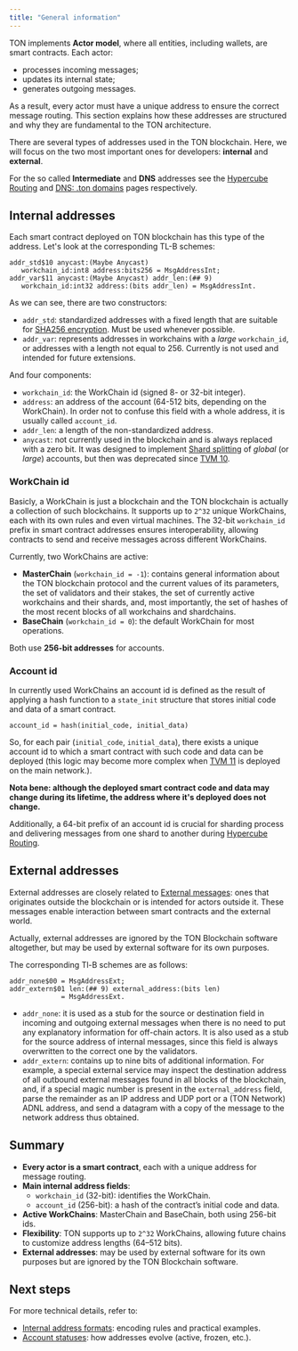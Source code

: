 ```yaml
---
title: "General information"
---
```


TON implements **Actor model**, where all entities, including wallets, are smart contracts. Each actor:

- processes incoming messages;
- updates its internal state;
- generates outgoing messages.

As a result, every actor must have a unique address to ensure the correct message routing. This section explains how these addresses are structured and why they are fundamental to the TON architecture.

There are several types of addresses used in the TON blockchain. Here, we will focus on the two most important ones for developers: **internal** and **external**.

For the so called **Intermediate** and **DNS** addresses see the [Hypercube Routing](/ton/hypercube-routing) and [DNS: .ton domains](/services/dns) pages respectively. 

## Internal addresses

Each smart contract deployed on TON blockchain has this type of the address. Let's look at the corresponding TL-B schemes:
```
addr_std$10 anycast:(Maybe Anycast) 
   workchain_id:int8 address:bits256 = MsgAddressInt;
addr_var$11 anycast:(Maybe Anycast) addr_len:(## 9) 
   workchain_id:int32 address:(bits addr_len) = MsgAddressInt.
```
As we can see, there are two constructors:
- `addr_std`: standardized addresses with a fixed length that are suitable for [SHA256 encryption](https://en.wikipedia.org/wiki/SHA-2). Must be used whenever possible.
- `addr_var`: represents addresses in workchains with a _large_ `workchain_id`, or addresses with a length not equal to 256. Currently is not used and intended for future extensions. 

And four components:

- `workchain_id`: the WorkChain id (signed 8- or 32-bit integer). 
- `address`: an address of the account (64-512 bits, depending on the WorkChain). In order not to confuse this field with a whole address, it is usually called `account_id`.
- `addr_len`: a length of the non-standardized address.
- `anycast`: not currently used in the blockchain and is always replaced with a zero bit. It was designed to implement [Shard splitting](https://docs.ton.org/v3/documentation/smart-contracts/shards/shards-intro/) of _global_ (or _large_) accounts, but then was deprecated since [TVM 10](https://github.com/ton-blockchain/ton/blob/master/doc/GlobalVersions.md#anycast-addresses-and-address-rewrite).

### WorkChain id

Basicly, a WorkChain is just a blockchain and the TON blockchain is actually a collection of such blockchains. It supports up to `2^32` unique WorkChains, each with its own rules and even virtual machines. The 32-bit `workchain_id` prefix in smart contract addresses ensures interoperability, allowing contracts to send and receive messages across different WorkChains.

Currently, two WorkChains are active:
- **MasterChain** (`workchain_id = -1`): contains general information about the TON blockchain protocol and the current values of its parameters, the set of validators and their stakes, the set of currently active workchains and their shards, and, most importantly, the set of hashes of the most recent blocks of all workchains and shardchains.
- **BaseChain** (`workchain_id = 0`): the default WorkChain for most operations.

Both use **256-bit addresses** for accounts.

### Account id

In currently used WorkChains an account id is defined as the result of applying a hash function to a `state_init` structure that stores initial code and data of a smart contract.
```
account_id = hash(initial_code, initial_data)
```
So, for each pair (`initial_code`, `initial_data`), there exists a unique account id to which a smart contract with such code and data can be deployed (this logic may become more complex when [TVM 11](https://github.com/ton-blockchain/ton/blob/master/doc/GlobalVersions.md#version-11) is deployed on the main network.).

**Nota bene: although the deployed smart contract code and data may change during its lifetime, the address where it's deployed does not change.** 

Additionally, a 64-bit prefix of an account id is crucial for sharding process and delivering messages from one shard to another during [Hypercube Routing](/ton/hypercube-routing).

## External addresses

External addresses are closely related to [External messages](http://localhost:3000/ton/transaction): ones that originates outside the blockchain or is intended for actors outside it. These messages enable interaction between smart contracts and the external world.

Actually, external addresses are ignored by the TON Blockchain software altogether, but may be used by external software for its own purposes. 

The corresponding Tl-B schemes are as follows:
```tlb
addr_none$00 = MsgAddressExt;
addr_extern$01 len:(## 9) external_address:(bits len) 
             = MsgAddressExt.
```
- `addr_none`: it is used as a stub for the source or destination field in incoming and outgoing external messages when there is no need to put any explanatory information for off-chain actors. It is also used as a stub for the source address of internal messages, since this field is always overwritten to the correct one by the validators.
- `addr_extern`: contains up to nine bits of additional information. For example, a special external service may inspect the destination address of all outbound external messages found in all blocks of the blockchain, and, if a special magic number is present in the `external_address` field, parse the remainder as an IP address and UDP port or a (TON Network) ADNL address, and send a datagram with a copy of the message to the network address thus obtained.


## Summary

- **Every actor is a smart contract**, each with a unique address for message routing.
- **Main internal address fields**:  
  - `workchain_id` (32-bit): identifies the WorkChain.
  - `account_id` (256-bit): a hash of the contract’s initial code and data.
- **Active WorkChains**: MasterChain and BaseChain, both using 256-bit ids.
- **Flexibility**: TON supports up to `2^32` WorkChains, allowing future chains to customize address lengths (64–512 bits).
- **External addresses**: may be used by external software for its own purposes but are ignored by the TON Blockchain software. 

## Next steps
For more technical details, refer to:
- [Internal address formats](/ton/addresses/address-formats): encoding rules and practical examples.
- [Account statuses](/ton/statuses): how addresses evolve (active, frozen, etc.).